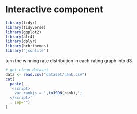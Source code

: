 # Interactive component


```r
library(tidyr)
library(tidyverse)
library(ggplot2)
library(alr4)
library(dplyr)
library(hrbrthemes)
library("jsonlite")
```

turn the winning rate distribution in each rating graph into d3
```r
# get clean dataset
data <- read.csv("dataset/rank.csv")
cat(
  paste(
  '<script>
    var rankjs = ',toJSON(rank),';
  </script>'
  , sep="")
)
```
<script src="https://d3js.org/d3.v6.js"></script>
<div id="my_dataviz"></div>


<script>

min = 0.0;
max = 1.0;
domain = [min,max];

var margin = { top: 30, right: 30, bottom: 30, left: 50 },
  width = 460 - margin.left - margin.right,
  height = 400 - margin.top - margin.bottom;
 
// The number of bins 
Nbin = 10;
var x = d3
  .scaleLinear()
  .domain(domain) 
  .range([0, width]);

var histogram = d3
  .histogram()
  .domain(x.domain()) // then the domain of the graphic
  .thresholds(x.ticks(Nbin)); // then the numbers of bins
 
// And apply this function to data to get the bins
var bins = histogram(data).value(fucntion(d){return d.winning_rate})

var svg = d3
  .select("body")
  .append("svg")
  .attr("width", width + margin.left + margin.right)
  .attr("height", height + margin.top + margin.bottom)
  .append("g")
  .attr("transform", "translate(" + margin.left + "," + margin.top + ")");

svg
  .append("g")
  .attr("transform", "translate(0," + height + ")")
  .call(d3.axisBottom(x));

var y = d3
  .scaleLinear()
  .range([height, 0])
  .domain([
    0,
    d3.max(bins, function(d) {
      return d.length;
    })
  ]); 
 
svg.append("g").call(d3.axisLeft(y));

svg
  .selectAll("rect")
  .data(bins)
  .enter()
  .append("rect")
  .attr("x", 1)
  .attr("transform", function(d) {
    return "translate(" + x(d.x0) + "," + y(d.length) + ")";
  })
  .attr("width", function(d) {
    return x(d.x1) - x(d.x0) - 1;
  })
  .attr("height", function(d) {
    return height - y(d.length);
  })
  .style("fill", "#69b3a2");
</script>